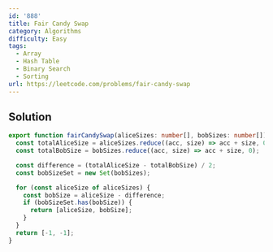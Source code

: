 ```yaml
---
id: '888'
title: Fair Candy Swap
category: Algorithms
difficulty: Easy
tags:
  - Array
  - Hash Table
  - Binary Search
  - Sorting
url: https://leetcode.com/problems/fair-candy-swap
---
```


## Solution

```typescript filename="solution.ts" copy
export function fairCandySwap(aliceSizes: number[], bobSizes: number[]): number[] {
  const totalAliceSize = aliceSizes.reduce((acc, size) => acc + size, 0);
  const totalBobSize = bobSizes.reduce((acc, size) => acc + size, 0);

  const difference = (totalAliceSize - totalBobSize) / 2;
  const bobSizeSet = new Set(bobSizes);

  for (const aliceSize of aliceSizes) {
    const bobSize = aliceSize - difference;
    if (bobSizeSet.has(bobSize)) {
      return [aliceSize, bobSize];
    }
  }
  return [-1, -1];
}
```
